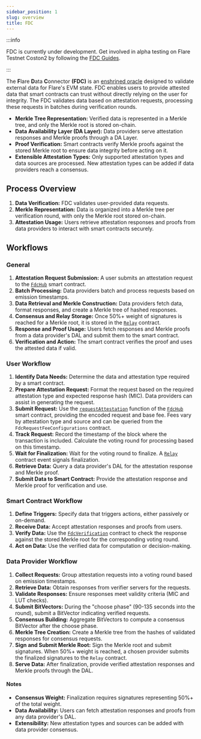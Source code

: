 ```yaml
---
sidebar_position: 1
slug: overview
title: FDC
---
```


:::info

FDC is currently under development.
Get involved in alpha testing on Flare Testnet Coston2 by following the [FDC Guides](/category/fdc-guides).

:::

The **F**lare **D**ata **C**onnector **(FDC)** is an [enshrined oracle](/support/terminology#enshrined-oracle) designed to validate external data for Flare's EVM state. FDC enables users to provide attested data that smart contracts can trust without directly relying on the user for integrity.
The FDC validates data based on attestation requests, processing these requests in batches during verification rounds.

- **Merkle Tree Representation:** Verified data is represented in a Merkle tree, and only the Merkle root is stored on-chain.
- **Data Availability Layer (DA Layer):** Data providers serve attestation responses and Merkle proofs through a DA Layer.
- **Proof Verification:** Smart contracts verify Merkle proofs against the stored Merkle root to ensure data integrity before acting on it.
- **Extensible Attestation Types:** Only supported attestation types and data sources are processed. New attestation types can be added if data providers reach a consensus.

## Process Overview

1. **Data Verification:** FDC validates user-provided data requests.
2. **Merkle Representation:** Data is organized into a Merkle tree per verification round, with only the Merkle root stored on-chain.
3. **Attestation Usage:** Users retrieve attestation responses and proofs from data providers to interact with smart contracts securely.

## Workflows

### General

1. **Attestation Request Submission:** A user submits an attestation request to the [`FdcHub`](/fdc/solidity-reference/IFdcHub) smart contract.
2. **Batch Processing:** Data providers batch and process requests based on emission timestamps.
3. **Data Retrieval and Merkle Construction:** Data providers fetch data, format responses, and create a Merkle tree of hashed responses.
4. **Consensus and Relay Storage:** Once 50%+ weight of signatures is reached for a Merkle root, it is stored in the [`Relay`](/network/fsp/IRelay) contract.
5. **Response and Proof Usage:** Users fetch responses and Merkle proofs from a data provider's DAL and submit them to the smart contract.
6. **Verification and Action:** The smart contract verifies the proof and uses the attested data if valid.

### User Workflow

1. **Identify Data Needs:** Determine the data and attestation type required by a smart contract.
2. **Prepare Attestation Request:** Format the request based on the required attestation type and expected response hash (MIC). Data providers can assist in generating the request.
3. **Submit Request:** Use the [`requestAttestation`](/fdc/solidity-reference/IFdcHub#requestattestation) function of the [`FdcHub`](/fdc/solidity-reference/IFdcHub) smart contract, providing the encoded request and base fee. Fees vary by attestation type and source and can be queried from the `FdcRequestFeeConfigurations` contract.
4. **Track Request:** Record the timestamp of the block where the transaction is included. Calculate the voting round for processing based on this timestamp.
5. **Wait for Finalization:** Wait for the voting round to finalize. A [`Relay`](/network/fsp/IRelay) contract event signals finalization.
6. **Retrieve Data:** Query a data provider's DAL for the attestation response and Merkle proof.
7. **Submit Data to Smart Contract:** Provide the attestation response and Merkle proof for verification and use.

### Smart Contract Workflow

1. **Define Triggers:** Specify data that triggers actions, either passively or on-demand.
2. **Receive Data:** Accept attestation responses and proofs from users.
3. **Verify Data:** Use the [`FdcVerification`](/fdc/solidity-reference/IFdcVerification) contract to check the response against the stored Merkle root for the corresponding voting round.
4. **Act on Data:** Use the verified data for computation or decision-making.

### Data Provider Workflow

1. **Collect Requests:** Group attestation requests into a voting round based on emission timestamps.
2. **Retrieve Data:** Obtain responses from verifier servers for the requests.
3. **Validate Responses:** Ensure responses meet validity criteria (MIC and LUT checks).
4. **Submit BitVectors:** During the "choose phase" (90-135 seconds into the round), submit a BitVector indicating verified requests.
5. **Consensus Building:** Aggregate BitVectors to compute a consensus BitVector after the choose phase.
6. **Merkle Tree Creation:** Create a Merkle tree from the hashes of validated responses for consensus requests.
7. **Sign and Submit Merkle Root:** Sign the Merkle root and submit signatures. When 50%+ weight is reached, a chosen provider submits the finalized signatures to the `Relay` contract.
8. **Serve Data:** After finalization, provide verified attestation responses and Merkle proofs through the DAL.

#### Notes

- **Consensus Weight:** Finalization requires signatures representing 50%+ of the total weight.
- **Data Availability:** Users can fetch attestation responses and proofs from any data provider's DAL.
- **Extensibility:** New attestation types and sources can be added with data provider consensus.
